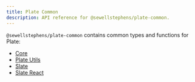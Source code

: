 ```yaml
---
title: Plate Common
description: API reference for @sewellstephens/plate-common.
---
```


`@sewellstephens/plate-common` contains common types and functions for Plate:

- [Core](/docs/api/core)
- [Plate Utils](/docs/api/utils)
- [Slate](/docs/api/slate)
- [Slate React](/docs/api/slate-react)
